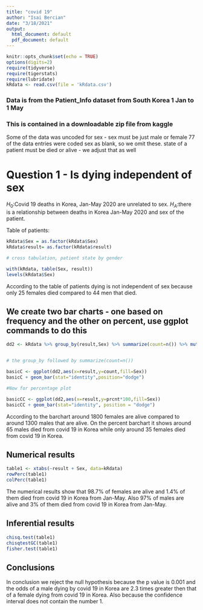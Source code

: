 ```yaml
---
title: "covid 19"
author: "Isai Bercian"
date: "3/18/2021"
output:
  html_document: default
  pdf_document: default
---
```


```r
knitr::opts_chunk$set(echo = TRUE)
options(digits=2)
require(tidyverse)
require(tigerstats)
require(lubridate)
kRdata <- read.csv(file = 'kRdata.csv')
```
### Data is from the Patient_Info dataset from South Korea 1 Jan to 1 May 
### This is contained in a downloadable zip file from kaggle

Some of the data was uncoded for sex - sex must be just male or female
77 of the data entries were coded sex  as blank, so we omit these.
state of a patient must be died or alive - we adjust that as well   
  
# Question 1 - Is dying independent of sex

$H_0$:Covid 19 deaths in Korea, Jan-May 2020 are unrelated to sex.
$H_A$:there is a relationship between deaths in Korea Jan-May 2020 and sex of the patient.

Table of patients:
```r
kRdata$Sex = as.factor(kRdata$Sex)
kRdata$result= as.factor(kRdata$result)

# cross tabulation, patient state by gender

with(kRdata, table(Sex, result))
levels(kRdata$Sex)

```
According to the table of patients dying is not independent of sex because only 25 females died compared to 44 men that died.

## We create two bar charts - one based on frequency and the other on percent, use ggplot commands to do this

```r
dd2 <- kRdata %>% group_by(result,Sex) %>% summarize(count=n()) %>% mutate(prcnt=count/sum(count))


# the group_by followed by summarize(count=n())

basicC <- ggplot(dd2,aes(x=result,y=count,fill=Sex))
basicC + geom_bar(stat="identity",position="dodge")

#Now for percentage plot

basicCC <- ggplot(dd2,aes(x=result,y=prcnt*100,fill=Sex)) 
basicCC + geom_bar(stat="identity", position = "dodge")
```


According to the barchart around 1800 females are alive compared to around 1300 males that are alive. On the percent barchart it shows around 65 males died from covid 19 in Korea while only around 35 females died from covid 19 in Korea.
  
## Numerical results

```r
table1 <- xtabs(~result + Sex, data=kRdata)
rowPerc(table1)
colPerc(table1)
```

The numerical results show that 98.7% of females are alive and 1.4% of them died from covid 19 in Korea from Jan-May. Also 97% of males are alive and 3% of them died from covid 19 in Korea from Jan-May.

## Inferential results 

```r
chisq.test(table1)
chisqtestGC(table1)
fisher.test(table1)
```



## Conclusions

In conclusion we reject the null hypothesis because the p value is 0.001 and the odds of a male dying by covid 19 in Korea are 2.3 times greater then that of a female dying from covid 19 in Korea. Also because the confidence interval does not contain the number 1.